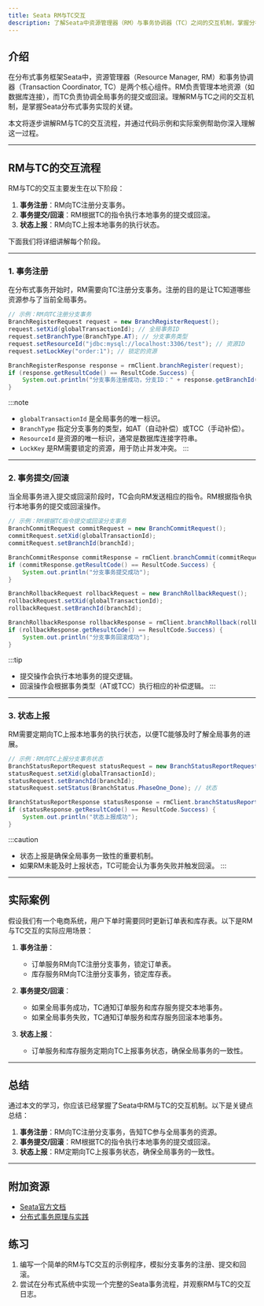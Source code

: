 ```yaml
---
title: Seata RM与TC交互
description: 了解Seata中资源管理器（RM）与事务协调器（TC）之间的交互机制，掌握分布式事务的核心流程。
---
```


## 介绍

在分布式事务框架Seata中，资源管理器（Resource Manager, RM）和事务协调器（Transaction Coordinator, TC）是两个核心组件。RM负责管理本地资源（如数据库连接），而TC负责协调全局事务的提交或回滚。理解RM与TC之间的交互机制，是掌握Seata分布式事务实现的关键。

本文将逐步讲解RM与TC的交互流程，并通过代码示例和实际案例帮助你深入理解这一过程。

---

## RM与TC的交互流程

RM与TC的交互主要发生在以下阶段：

1. **事务注册**：RM向TC注册分支事务。
2. **事务提交/回滚**：RM根据TC的指令执行本地事务的提交或回滚。
3. **状态上报**：RM向TC上报本地事务的执行状态。

下面我们将详细讲解每个阶段。

---

### 1. 事务注册

在分布式事务开始时，RM需要向TC注册分支事务。注册的目的是让TC知道哪些资源参与了当前全局事务。

```java
// 示例：RM向TC注册分支事务
BranchRegisterRequest request = new BranchRegisterRequest();
request.setXid(globalTransactionId); // 全局事务ID
request.setBranchType(BranchType.AT); // 分支事务类型
request.setResourceId("jdbc:mysql://localhost:3306/test"); // 资源ID
request.setLockKey("order:1"); // 锁定的资源

BranchRegisterResponse response = rmClient.branchRegister(request);
if (response.getResultCode() == ResultCode.Success) {
    System.out.println("分支事务注册成功，分支ID：" + response.getBranchId());
}
```

:::note
- `globalTransactionId` 是全局事务的唯一标识。
- `BranchType` 指定分支事务的类型，如AT（自动补偿）或TCC（手动补偿）。
- `ResourceId` 是资源的唯一标识，通常是数据库连接字符串。
- `LockKey` 是RM需要锁定的资源，用于防止并发冲突。
:::

---

### 2. 事务提交/回滚

当全局事务进入提交或回滚阶段时，TC会向RM发送相应的指令。RM根据指令执行本地事务的提交或回滚操作。

```java
// 示例：RM根据TC指令提交或回滚分支事务
BranchCommitRequest commitRequest = new BranchCommitRequest();
commitRequest.setXid(globalTransactionId);
commitRequest.setBranchId(branchId);

BranchCommitResponse commitResponse = rmClient.branchCommit(commitRequest);
if (commitResponse.getResultCode() == ResultCode.Success) {
    System.out.println("分支事务提交成功");
}

BranchRollbackRequest rollbackRequest = new BranchRollbackRequest();
rollbackRequest.setXid(globalTransactionId);
rollbackRequest.setBranchId(branchId);

BranchRollbackResponse rollbackResponse = rmClient.branchRollback(rollbackRequest);
if (rollbackResponse.getResultCode() == ResultCode.Success) {
    System.out.println("分支事务回滚成功");
}
```

:::tip
- 提交操作会执行本地事务的提交逻辑。
- 回滚操作会根据事务类型（AT或TCC）执行相应的补偿逻辑。
:::

---

### 3. 状态上报

RM需要定期向TC上报本地事务的执行状态，以便TC能够及时了解全局事务的进展。

```java
// 示例：RM向TC上报分支事务状态
BranchStatusReportRequest statusRequest = new BranchStatusReportRequest();
statusRequest.setXid(globalTransactionId);
statusRequest.setBranchId(branchId);
statusRequest.setStatus(BranchStatus.PhaseOne_Done); // 状态

BranchStatusReportResponse statusResponse = rmClient.branchStatusReport(statusRequest);
if (statusResponse.getResultCode() == ResultCode.Success) {
    System.out.println("状态上报成功");
}
```

:::caution
- 状态上报是确保全局事务一致性的重要机制。
- 如果RM未能及时上报状态，TC可能会认为事务失败并触发回滚。
:::

---

## 实际案例

假设我们有一个电商系统，用户下单时需要同时更新订单表和库存表。以下是RM与TC交互的实际应用场景：

1. **事务注册**：
   - 订单服务RM向TC注册分支事务，锁定订单表。
   - 库存服务RM向TC注册分支事务，锁定库存表。

2. **事务提交/回滚**：
   - 如果全局事务成功，TC通知订单服务和库存服务提交本地事务。
   - 如果全局事务失败，TC通知订单服务和库存服务回滚本地事务。

3. **状态上报**：
   - 订单服务和库存服务定期向TC上报事务状态，确保全局事务的一致性。

---

## 总结

通过本文的学习，你应该已经掌握了Seata中RM与TC的交互机制。以下是关键点总结：

1. **事务注册**：RM向TC注册分支事务，告知TC参与全局事务的资源。
2. **事务提交/回滚**：RM根据TC的指令执行本地事务的提交或回滚。
3. **状态上报**：RM定期向TC上报事务状态，确保全局事务的一致性。

---

## 附加资源

- [Seata官方文档](https://seata.io/zh-cn/docs/overview/what-is-seata.html)
- [分布式事务原理与实践](https://example.com/distributed-transaction-guide)

## 练习

1. 编写一个简单的RM与TC交互的示例程序，模拟分支事务的注册、提交和回滚。
2. 尝试在分布式系统中实现一个完整的Seata事务流程，并观察RM与TC的交互日志。